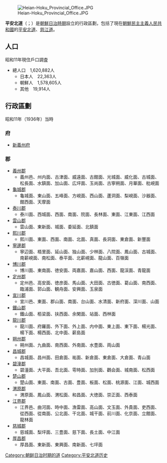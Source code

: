 {{Infobox former subdivision
|native_name = 
|conventional_long_name = 平安北道
|common_name = 平北
|subdivision = 道
|nation = [[朝鲜总督府|朝鲜总督府]]
|year_start = 1910年
|event_start = 
|date_start = 
|year_end = 1945年
|event_end = 
|date_end = 
|p1 = 平安道
|flag_p1 = Flag of Korea (1899).svg
|s1 = 平安北道
|flag_s1 =  Flag of the Soviet Union (1936-1955).svg
|image_flag = 
|image_coat = 
|image_map = Heian-hoku Prefecture (August 15, 1945).png
|image_map_caption = 
|capital = 義州 → 新義州
|common_languages       =
|stat_year1             = 1940年
|stat_area1             = 28444.50
|stat_pop1              = 1768265
|political_subdiv = 1府、19郡
|today = {{DPRK}}[[平安北道|平安北道]]、[[慈江道|慈江道]]
}}
[[File:Heian-Hoku_Provincial_Office.JPG|thumb]]

'''平安北道'''（{{jpn|j=平安北道|hg=へいあんほくどう|rm=Heianhoku-dō}}；{{kor|k=평안북도|hj=平安北道|rm=Pyeonganbuk-do}}）是[[朝鮮日治時期|朝鮮日治時期]]設立的行政區劃，包括了現在[[朝鮮民主主義人民共和國|朝鮮民主主義人民共和國]]的[[平安北道|平安北道]]、[[慈江道|慈江道]]。

==人口==
昭和11年現住戶口調査
*總人口　1,620,882人
**日本人　22,363人
**朝鮮人　1,578,605人
**其他　19,914人

==行政區劃==
昭和11年（1936年）当時
===府===
*[[新義州市|新義州府]]
===郡===
*[[義州郡|義州郡]]
**義州邑、州内面、古津面、威遠面、古館面、光城面、威化面、古城面、松長面、水鎮面、加山面、広坪面、玉尚面、古寧朔面、月華面、枇峴面
*[[龜城市|龜城郡]]
**龜城面、東山面、五峰面、方峴面、西山面、蘆洞面、梨峴面、沙器面、館西面、天摩面
*[[泰川郡|泰川郡]]
**泰川面、西城面、西面、南面、院面、長林面、東面、江東面、江西面
*[[雲山郡|雲山郡]]
**雲山面、東新面、城面、委延面、北鎮面
*[[熙川市|熙川郡]]
**熙川面、東面、西面、南面、北面、真面、長洞面、東倉面、新豐面
*[[寧邊郡|寧邊郡]]
**寧辺面、梧里面、延山面、独山面、少林面、八院面、鳳山面、古城面、南薪峴面、南松面、泰平面、北薪峴面、龍山面、百嶺面
*[[博川郡|博川郡]]
**博川面、東南面、徳安面、両嘉面、嘉山面、西面、龍渓面、青龍面
*[[定州市_(平安北道)|定州郡]]
**定州邑、高安面、徳彦面、馬山面、大田面、古徳面、葛山面、南西面、臨浦面、郭山面、観舟面、安興面、玉泉面
*[[宣川郡|宣川郡]]
**宣川邑、東面、郡山面、南面、台山面、水清面、新府面、深川面、山面
*[[鐵山郡|鐵山郡]]
**鐵山面、栢梁面、扶西面、余閑面、站面、西林面
*[[龍川郡_(朝鮮)|龍川郡]]
**龍川面、府羅面、外下面、外上面、内中面、東上面、東下面、楊光面、楊下面、楊西面、北中面、薪島面
*[[朔州郡|朔州郡]]
**朔州面、九曲面、南西面、外南面、水豊面、両山面
*[[昌城郡|昌城郡]]
**昌城面、昌州面、田倉面、祐面、新倉面、東倉面、大倉面、青山面
*[[碧潼郡|碧潼郡]]
**碧潼面、大平面、吾北面、雩時面、加別面、鸛会面、城南面、松西面
*[[楚山郡|楚山郡]]
**楚山面、東面、南面、古面、豊面、板面、松面、桃源面、江面、城西面
*[[渭原郡|渭原郡]]
**渭原面、鳳山面、渭松面、和昌面、大徳面、崇正面、西泰面
*[[江界郡|江界郡]]
**江界邑、曲河面、時中面、漁雷面、高山面、文玉面、外貴面、吏西面、從西面、從南面、公北面、干北面、城干面、前川面、化京面、立館面、龍林面
*[[慈城郡|慈城郡]]
**慈城面、梨坪面、三豊面、慈下面、長土面、中江面
*[[金亨稷郡|厚昌郡]]
**厚昌面、東新面、東興面、南新面、七坪面

{{日本海外领地行政区划}}
[[Category:朝鲜日治时期的道|Category:朝鲜日治时期的道]]
[[Category:平安北道历史|Category:平安北道历史]]
